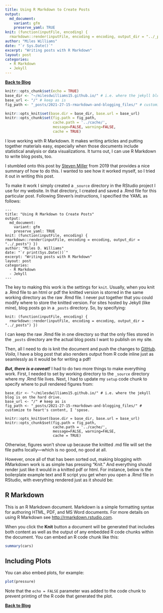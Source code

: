 ```yaml
---
title: Using R Markdown to Create Posts
output:
  md_document:
    variant: gfm
    preserve_yaml: TRUE
knit: (function(inputFile, encoding) {
  rmarkdown::render(inputFile, encoding = encoding, output_dir = "../_posts") })
author: "Miles Williams"
date: "`r Sys.Date()`"
excerpt: "Writing posts with R Markdown"
layout: post
categories:
  - R Markdown
  - Jekyll
---
```


[**Back to Blog**]("https://milesdwilliams15.github.io/blog/")


```r
knitr::opts_chunk$set(echo = TRUE)
base_dir <- "~/milesdwilliams15.github.io/" # i.e. where the jekyll blog is on the hard drive.
base_url <- "/" # keep as is
fig_path <- "_posts/2021-27-15-rmarkdown-and-blogging_files/" # customize to heart's content, I 'spose.

knitr::opts_knit$set(base.dir = base_dir, base.url = base_url)
knitr::opts_chunk$set(fig.path = fig_path,
                      cache.path = '../cache/',
                      message=FALSE, warning=FALSE,
                      cache = TRUE) 
```


I love working with R Markdown. It makes writing articles and putting together materials easy, especially when those documents include statistical analysis or data visualizations. It turns out, I can use R Markdown to write blog posts, too.

I stumbled onto this post by [Steven Miller](http://svmiller.com/blog/2019/08/two-helpful-rmarkdown-jekyll-tips/) from 2019 that provides a nice summary of how to do this. I wanted to see how it worked myself, so I tried it out in writing this post.

To make it work I simply created a `_source` directory in the RStudio project I use for my website. In that directory, I created and saved a .Rmd file for this particular post. Following Steven's instructions, I specified the YAML as follows:


    ---
    title: "Using R Markdown to Create Posts"
    output:
      md_document:
        variant: gfm
        preserve_yaml: TRUE
    knit: (function(inputFile, encoding) {
    rmarkdown::render(inputFile, encoding = encoding, output_dir = "../_posts") })
    author: "Miles D. Williams"
    date: "`r print(Sys.Date())`"
    excerpt: "Writing posts with R Markdown"
    layout: post
    categories:
      - R Markdown
      - Jekyll
    ---


The key to making this work is the settings for `knit`. Usually, when you knit a .Rmd file to an html or pdf the knitted version is storred in the same working directory as the raw .Rmd file. I never put together that you could modify where to store the knitted version. For sites hosted by Jekyll (like mine), blog posts go in a `_posts` directory. So, by specifying:


    knit: (function(inputFile, encoding) {
      rmarkdown::render(inputFile, encoding = encoding, output_dir = "../_posts") })


I can keep the raw .Rmd file in one directory so that the only files stored in the `_posts` directory are the actual blog posts I want to publish on my site.

Then, all I need to do is knit the document and push the changes to [GitHub](https://github.com/milesdwilliams15/milesdwilliams15.github.io). *Voila*, I have a blog post that also renders output from R code inline just as seamlessly as it would be for writing a pdf! 

***But, there is a caveat!*** I had to do two more things to make everything work. First, I needed to set by working directory to the `_source` directory where my .Rmd file lives. Next, I had to update my `setup` code chunk to specify where to pull rendered figures from:

    base_dir <- "~/milesdwilliams15.github.io/" # i.e. where the jekyll blog is on the hard drive.
    base_url <- "/" # keep as is
    fig_path <- "_posts/2021-27-15-rmarkdown-and-blogging_files/" # customize to heart's content, I 'spose.
    
    knitr::opts_knit$set(base.dir = base_dir, base.url = base_url)
    knitr::opts_chunk$set(fig.path = fig_path,
                          cache.path = '../cache/',
                          message=FALSE, warning=FALSE,
                          cache = TRUE) 

Otherwise, figures won't show up because the knitted .md file will set the file paths locally---which is no good, no good at all. 

However, once all of that has been sorted out, making blogging with RMarkdown work is as simple has pressing "Knit." And everything should render just like it would in a knitted pdf or html. For instance, below is the boilerplate example text and R script you get when you open a .Rmd file in RStudio, with everything rendered just as it should be:


## R Markdown

This is an R Markdown document. Markdown is a simple formatting syntax for authoring HTML, PDF, and MS Word documents. For more details on using R Markdown see <http://rmarkdown.rstudio.com>.

When you click the **Knit** button a document will be generated that includes both content as well as the output of any embedded R code chunks within the document. You can embed an R code chunk like this:

```r
summary(cars)
```

## Including Plots

You can also embed plots, for example:

```r
plot(pressure)
```

Note that the `echo = FALSE` parameter was added to the code chunk to prevent printing of the R code that generated the plot.


[**Back to Blog**]("https://milesdwilliams15.github.io/blog/")
